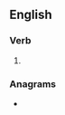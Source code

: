 ==English==

===Verb===
{{head|en|present participle}}

# {{present participle of|constipate|lang=en|nocat=1}}

===Anagrams===
* {{anagrams|en|pointcasting}}